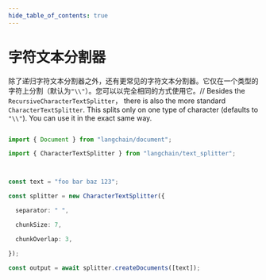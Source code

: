 ```yaml
---
hide_table_of_contents: true
---
```


# 字符文本分割器

除了递归字符文本分割器之外，还有更常见的字符文本分割器。它仅在一个类型的字符上分割（默认为`"\\"`）。您可以以完全相同的方式使用它。// Besides the `RecursiveCharacterTextSplitter`， there is also the more standard `CharacterTextSplitter`. This splits only on one type of character (defaults to `"\\"`). You can use it in the exact same way.

```typescript

import { Document } from "langchain/document";

import { CharacterTextSplitter } from "langchain/text_splitter";



const text = "foo bar baz 123";

const splitter = new CharacterTextSplitter({

  separator: " ",

  chunkSize: 7,

  chunkOverlap: 3,

});

const output = await splitter.createDocuments([text]);

```

